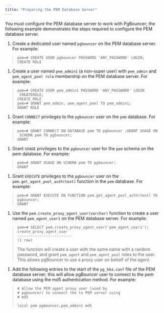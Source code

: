 ```yaml
---
title: "Preparing the PEM Database Server"
---
```


<div id="preparing_the_pem_database_server" class="registered_link"></div>


You must configure the PEM database server to work with PgBouncer; the following example demonstrates the steps required to configure the PEM database server.

1.  Create a dedicated user named `pgbouncer` on the PEM database server. For example:

> ``` text
> pem=# CREATE USER pgbouncer PASSWORD 'ANY_PASSWORD' LOGIN;
> CREATE ROLE
> ```

1.  Create a user named `pem_admin1` (a non-super user) with `pem_admin` and `pem_agent_pool role` membership on the PEM database server. For example:

> ``` text
> pem=# CREATE USER pem_admin1 PASSWORD 'ANY_PASSWORD' LOGIN
>  CREATEROLE;
> CREATE ROLE
> pem=# GRANT pem_admin, pem_agent_pool TO pem_admin1;
> GRANT ROLE
> ```

1.  Grant `CONNECT` privileges to the `pgbouncer` user on the `pem` database. For example:

> ``` text
> pem=# GRANT CONNECT ON DATABASE pem TO pgbouncer ;GRANT USAGE ON
>  SCHEMA pem TO pgbouncer;
> GRANT
> ```

1.  Grant `USAGE` privileges to the `pgbouncer` user for the `pem` schema on the pem database. For example:

> ``` text
> pem=# GRANT USAGE ON SCHEMA pem TO pgbouncer;
> GRANT
> ```

1.  Grant `EXECUTE` privileges to the `pgbouncer` user on the `pem.get_agent_pool_auth(text)` function in the `pem` database. For example:

> ``` text
> pem=# GRANT EXECUTE ON FUNCTION pem.get_agent_pool_auth(text) TO
> pgbouncer;
> GRANT
> ```

1.  Use the `pem.create_proxy_agent_user(varchar)` function to create a user named `pem_agent_user1` on the PEM database server. For example:

> ``` text
> pem=# SELECT pem.create_proxy_agent_user('pem_agent_user1');
> create_proxy_agent_user
> -------------------------
> (1 row)
> ```
>
> The function will create a user with the same name with a random password, and grant `pem_agent` and `pem_agent_pool` roles to the user. This allows pgBouncer to use a proxy user on behalf of the agent.

1.  Add the following entries to the start of the `pg_hba.conf` file of the PEM database server; this will allow pgBouncer user to connect to the pem database using the md5 authentication method. For example:

> ``` text
> # Allow the PEM agent proxy user (used by
> # pgbouncer) to connect the to PEM server using
> # md5
>
> local pem pgbouncer,pem_admin1 md5
> ```
